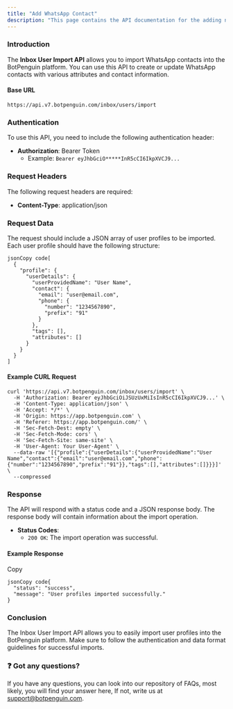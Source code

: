 ```yaml
---
title: "Add WhatsApp Contact"
description: "This page contains the API documentation for the adding new WhatsApp contacts."
---
```


### **Introduction**

The **Inbox User Import API** allows you to import WhatsApp contacts into the BotPenguin platform. You can use this API to create or update WhatsApp contacts with various attributes and contact information.

#### **Base URL**

```
https://api.v7.botpenguin.com/inbox/users/import
```

### **Authentication**

To use this API, you need to include the following authentication header:

- **Authorization**: Bearer Token
  - Example: `Bearer eyJhbGciO*****InR5cCI6IkpXVCJ9...`

### **Request Headers**

The following request headers are required:

- **Content-Type**: application/json

### **Request Data**

The request should include a JSON array of user profiles to be imported. Each user profile should have the following structure:

```
jsonCopy code[
  {
    "profile": {
      "userDetails": {
        "userProvidedName": "User Name",
        "contact": {
          "email": "user@email.com",
          "phone": {
            "number": "1234567890",
            "prefix": "91"
          }
        },
        "tags": [],
        "attributes": []
      }
    }
  }
]
```

#### **Example CURL Request**

```
curl 'https://api.v7.botpenguin.com/inbox/users/import' \
  -H 'Authorization: Bearer eyJhbGciOiJSUzUxMiIsInR5cCI6IkpXVCJ9...' \
  -H 'Content-Type: application/json' \
  -H 'Accept: */*' \
  -H 'Origin: https://app.botpenguin.com' \
  -H 'Referer: https://app.botpenguin.com/' \
  -H 'Sec-Fetch-Dest: empty' \
  -H 'Sec-Fetch-Mode: cors' \
  -H 'Sec-Fetch-Site: same-site' \
  -H 'User-Agent: Your User-Agent' \
  --data-raw '[{"profile":{"userDetails":{"userProvidedName":"User Name","contact":{"email":"user@email.com","phone":{"number":"1234567890","prefix":"91"}},"tags":[],"attributes":[]}}}]' \
  --compressed
```

### **Response**

The API will respond with a status code and a JSON response body. The response body will contain information about the import operation.

- **Status Codes**:
  - `200 OK`: The import operation was successful.

#### **Example Response**

Copy

```
jsonCopy code{
  "status": "success",
  "message": "User profiles imported successfully."
}
```

### **Conclusion**

The Inbox User Import API allows you to easily import user profiles into the BotPenguin platform. Make sure to follow the authentication and data format guidelines for successful imports.

### **❓ Got any questions?**

If you have any questions, you can look into our repository of FAQs, most likely, you will find your answer here, If not, write us at [support@botpenguin.com](mailto:support@botpenguin.com).
